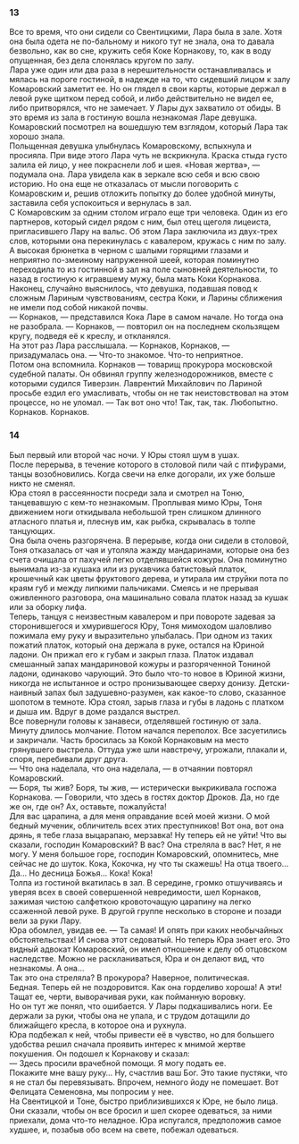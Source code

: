 ### 13 {-}

Все то время, что они сидели со Свентицкими, Лара была в зале. Хотя она была одета не по-бальному и никого тут не знала, она то давала безвольно, как во сне, кружить себя Коке Корнакову, то, как в воду опущенная, без дела слонялась кругом по залу.<br/> Лара уже один или два раза в нерешительности останавливалась и мялась на пороге гостиной, в надежде на то, что сидевший лицом к залу Комаровский заметит ее. Но он глядел в свои карты, которые держал в левой руке щитком перед собой, и либо действительно не видел ее, либо притворялся, что не замечает. У Лары дух захватило от обиды. В это время из зала в гостиную вошла незнакомая Ларе девушка. Комаровский посмотрел на вошедшую тем взглядом, который Лара так хорошо знала.<br/> Польщенная девушка улыбнулась Комаровскому, вспыхнула и просияла. При виде этого Лара чуть не вскрикнула. Краска стыда густо залила ей лицо, у нее покраснели лоб и шея. «Новая жертва», — подумала она. Лара увидела как в зеркале всю себя и всю свою историю. Но она еще не отказалась от мысли поговорить с Комаровским и, решив отложить попытку до более удобной минуты, заставила себя успокоиться и вернулась в зал.<br/> С Комаровским за одним столом играло еще три человека. Один из его партнеров, который сидел рядом с ним, был отец щеголя лицеиста, пригласившего Лару на вальс. Об этом Лара заключила из двух-трех слов, которыми она перекинулась с кавалером, кружась с ним по залу. А высокая брюнетка в черном с шалыми горящими глазами и неприятно по-змеиному напруженной шеей, которая поминутно переходила то из гостинной в зал на поле сыновней деятельности, то назад в гостиную к игравшему мужу, была мать Коки Корнакова. Наконец, случайно выяснилось, что девушка, подавшая повод к сложным Лариным чувствованиям, сестра Коки, и Ларины сближения не имели под собой никакой почвы.<br/> — Корнаков, — представился Кока Ларе в самом начале. Но тогда она не разобрала. — Корнаков, — повторил он на последнем скользящем кругу, подведя её к креслу, и откланялся.<br/> На этот раз Лара расслышала. — Корнаков, Корнаков, — призадумалась она. — Что-то знакомое. Что-то неприятное.<br/> Потом она вспомнила. Корнаков — товарищ прокурора московской судебной палаты. Он обвинял группу железнодорожников, вместе с которыми судился Тиверзин. Лаврентий Михайлович по Лариной просьбе ездил его умасливать, чтобы он не так неистовствовал на этом процессе, но не уломал. — Так вот оно что! Так, так, так. Любопытно. Корнаков. Корнаков.

### 14 {-}

Был первый или второй час ночи. У Юры стоял шум в ушах.<br/> После перерыва, в течение которого в столовой пили чай с птифурами, танцы возобновились. Когда свечи на елке догорали, их уже больше никто не сменял.<br/> Юра стоял в рассеянности посреди зала и смотрел на Тоню, танцевавшую с кем-то незнакомым. Проплывая мимо Юры, Тоня движением ноги откидывала небольшой трен слишком длинного атласного платья и, плеснув им, как рыбка, скрывалась в толпе танцующих.<br/> Она была очень разгорячена. В перерыве, когда они сидели в столовой, Тоня отказалась от чая и утоляла жажду мандаринами, которые она без счета очищала от пахучей легко отделявшейся кожуры. Она поминутно вынимала из-за кушака или из рукавчика батистовый платок, крошечный как цветы фруктового дерева, и утирала им струйки пота по краям губ и между липкими пальчиками. Смеясь и не прерывая оживленного разговора, она машинально совала платок назад за кушак или за оборку лифа.<br/> Теперь, танцуя с неизвестным кавалером и при повороте задевая за сторонившегося и хмурившегося Юру, Тоня мимоходом шаловливо пожимала ему руку и выразительно улыбалась. При одном из таких пожатий платок, который она держала в руке, остался на Юриной ладони. Он прижал его к губам и закрыл глаза. Платок издавал смешанный запах мандариновой кожуры и разгоряченной Тониной ладони, одинаково чарующий. Это было что-то новое в Юриной жизни, никогда не испытанное и остро пронизывающее сверху донизу. Детски-наивный запах был задушевно-разумен, как какое-то слово, сказанное шопотом в темноте. Юра стоял, зарыв глаза и губы в ладонь с платком и дыша им. Вдруг в доме раздался выстрел.<br/> Все повернули головы к занавеси, отделявшей гостиную от зала. Минуту длилось молчание. Потом начался переполох. Все засуетились и закричали. Часть бросилась за Кокой Корнаковым на место грянувшего выстрела. Оттуда уже шли навстречу, угрожали, плакали и, споря, перебивали друг друга.<br/> — Что она наделала, что она наделала, — в отчаянии повторял Комаровский.<br/> — Боря, ты жив? Боря, ты жив, — истерически выкрикивала госпожа Корнакова. — Говорили, что здесь в гостях доктор Дроков. Да, но где же он, где он? Ах, оставьте, пожалуйста!<br/> Для вас царапина, а для меня оправдание всей моей жизни. О мой бедный мученик, обличитель всех этих преступников! Вот она, вот она дрянь, я тебе глаза выцарапаю, мерзавка! Ну теперь ей не уйти! Что вы сказали, господин Комаровский? В вас? Она стреляла в вас? Нет, я не могу. У меня большое горе, господин Комаровский, опомнитесь, мне сейчас не до шуток. Кока, Кокочка, ну что ты скажешь! На отца твоего… Да… Но десница Божья… Кока! Кока!<br/> Толпа из гостиной вкатилась в зал. В середине, громко отшучиваясь и уверяя всех в своей совершенной невредимости, шел Корнаков, зажимая чистою салфеткою кровоточащую царапину на легко ссаженной левой руке. В другой группе несколько в стороне и позади вели за руки Лару.<br/> Юра обомлел, увидав ее. — Та самая! И опять при каких необычайных обстоятельствах! И снова этот седоватый. Но теперь Юра знает его. Это видный адвокат Комаровский, он имел отношение к делу об отцовском наследстве. Можно не раскланиваться, Юра и он делают вид, что незнакомы. А она…<br/> Так это она стреляла? В прокурора? Наверное, политическая.<br/> Бедная. Теперь ей не поздоровится. Как она горделиво хороша! А эти! Тащат ее, черти, выворачивая руки, как пойманную воровку.<br/> Но он тут же понял, что ошибается. У Лары подкашивались ноги. Ее держали за руки, чтобы она не упала, и с трудом дотащили до ближайщего кресла, в которое она и рухнула.<br/> Юра подбежал к ней, чтобы привести её в чувство, но для большего удобства решил сначала проявить интерес к мнимой жертве покушения. Он подошел к Корнакову и сказал:<br/> — Здесь просили врачебной помощи. Я могу подать ее.<br/> Покажите мне вашу руку… Ну, счастлив ваш Бог. Это такие пустяки, что я не стал бы перевязывать. Впрочем, немного йоду не помешает. Вот Фелицата Семеновна, мы попросим у нее.<br/> На Свентицкой и Тоне, быстро приблизившихся к Юре, не было лица. Они сказали, чтобы он все бросил и шел скорее одеваться, за ними приехали, дома что-то неладное. Юра испугался, предположив самое худшее, и, позабыв обо всем на свете, побежал одеваться.

